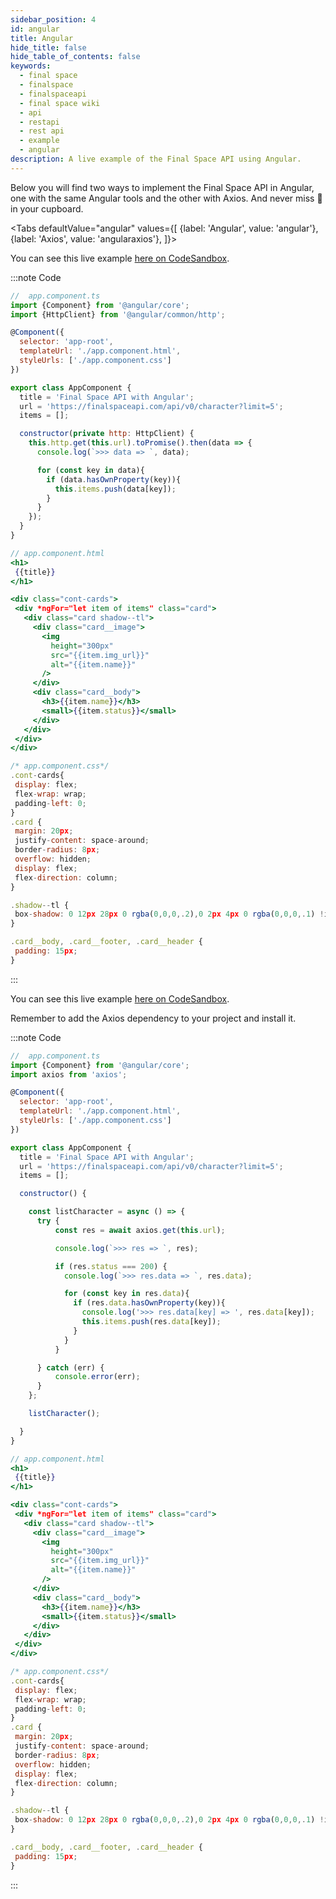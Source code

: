 ```yaml
---
sidebar_position: 4
id: angular
title: Angular
hide_title: false
hide_table_of_contents: false
keywords:
  - final space
  - finalspace
  - finalspaceapi
  - final space wiki
  - api
  - restapi
  - rest api
  - example
  - angular
description: A live example of the Final Space API using Angular.
---
```


Below you will find two ways to implement the Final Space API in Angular, one with the same Angular tools and the other with Axios.
And never miss 🍪 in your cupboard.



<Tabs
  defaultValue="angular"
  values={[
    {label: 'Angular', value: 'angular'},
    {label: 'Axios', value: 'angularaxios'},
  ]}>
  <TabItem value="angular">


  You can see this live example [here on CodeSandbox](https://codesandbox.io/s/final-space-api-with-angular-1mvg2).

:::note Code
```jsx
//  app.component.ts
import {Component} from '@angular/core';
import {HttpClient} from '@angular/common/http';

@Component({
  selector: 'app-root',
  templateUrl: './app.component.html',
  styleUrls: ['./app.component.css']
})

export class AppComponent {
  title = 'Final Space API with Angular';
  url = 'https://finalspaceapi.com/api/v0/character?limit=5';
  items = [];

  constructor(private http: HttpClient) {
    this.http.get(this.url).toPromise().then(data => {
      console.log(`>>> data => `, data);

      for (const key in data){
        if (data.hasOwnProperty(key)){
          this.items.push(data[key]);
        }
      }
    });
  }
}
```


 ```jsx
 // app.component.html
<h1>
  {{title}}
</h1>

<div class="cont-cards">
  <div *ngFor="let item of items" class="card">
    <div class="card shadow--tl">
      <div class="card__image">
        <img
          height="300px"
          src="{{item.img_url}}"
          alt="{{item.name}}"
        />
      </div>
      <div class="card__body">
        <h3>{{item.name}}</h3>
        <small>{{item.status}}</small>
      </div>
    </div>
  </div>
</div>
```



 ```jsx
 /* app.component.css*/
.cont-cards{
  display: flex;
  flex-wrap: wrap;
  padding-left: 0;
}
.card {
  margin: 20px;
  justify-content: space-around;
  border-radius: 8px;
  overflow: hidden;
  display: flex;
  flex-direction: column;
}

.shadow--tl {
  box-shadow: 0 12px 28px 0 rgba(0,0,0,.2),0 2px 4px 0 rgba(0,0,0,.1) !important;
}

.card__body, .card__footer, .card__header {
  padding: 15px;
}
```
:::

  </TabItem>
  <TabItem value="angularaxios">

  You can see this live example [here on CodeSandbox](https://codesandbox.io/s/final-space-api-with-angular-and-axios-forked-n99x5).

  Remember to add the Axios dependency to your project and install it.

:::note Code
```jsx
//  app.component.ts
import {Component} from '@angular/core';
import axios from 'axios';

@Component({
  selector: 'app-root',
  templateUrl: './app.component.html',
  styleUrls: ['./app.component.css']
})

export class AppComponent {
  title = 'Final Space API with Angular';
  url = 'https://finalspaceapi.com/api/v0/character?limit=5';
  items = [];

  constructor() {

    const listCharacter = async () => {
      try {
          const res = await axios.get(this.url);

          console.log(`>>> res => `, res);

          if (res.status === 200) {
            console.log(`>>> res.data => `, res.data);

            for (const key in res.data){
              if (res.data.hasOwnProperty(key)){
                console.log('>>> res.data[key] => ', res.data[key]);
                this.items.push(res.data[key]);
              }
            }
          }

      } catch (err) {
          console.error(err);
      }
    };

    listCharacter();

  }
}

```


 ```jsx
 // app.component.html
<h1>
  {{title}}
</h1>

<div class="cont-cards">
  <div *ngFor="let item of items" class="card">
    <div class="card shadow--tl">
      <div class="card__image">
        <img
          height="300px"
          src="{{item.img_url}}"
          alt="{{item.name}}"
        />
      </div>
      <div class="card__body">
        <h3>{{item.name}}</h3>
        <small>{{item.status}}</small>
      </div>
    </div>
  </div>
</div>
```



 ```jsx
 /* app.component.css*/
.cont-cards{
  display: flex;
  flex-wrap: wrap;
  padding-left: 0;
}
.card {
  margin: 20px;
  justify-content: space-around;
  border-radius: 8px;
  overflow: hidden;
  display: flex;
  flex-direction: column;
}

.shadow--tl {
  box-shadow: 0 12px 28px 0 rgba(0,0,0,.2),0 2px 4px 0 rgba(0,0,0,.1) !important;
}

.card__body, .card__footer, .card__header {
  padding: 15px;
}
```
:::
  </TabItem>
</Tabs>
